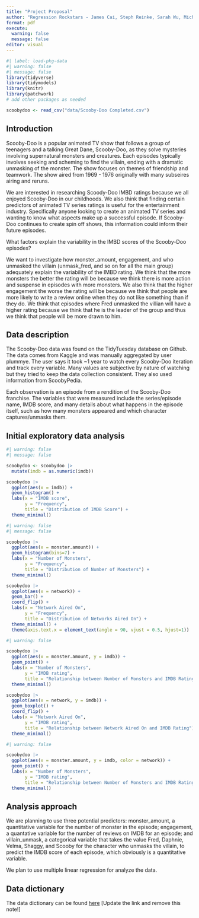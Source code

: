 ```yaml
---
title: "Project Proposal"
author: "Regression Rockstars - James Cai, Steph Reinke, Sarah Wu, Michael Zhou"
format: pdf
execute: 
  warning: false
  message: false
editor: visual
---
```


```r
#| label: load-pkg-data
#| warning: false
#| message: false
library(tidyverse)
library(tidymodels)
library(knitr) 
library(patchwork)
# add other packages as needed

scoobydoo <- read_csv("data/Scooby-Doo Completed.csv")
```

## Introduction

Scooby-Doo is a popular animated TV show that follows a group of teenagers and a talking Great Dane, Scooby-Doo, as they solve mysteries involving supernatural monsters and creatures. Each episodes typically involves seeking and scheming to find the villain, ending with a dramatic unmasking of the monster. The show focuses on themes of friendship and teamwork. The show aired from 1969 - 1976 originally with many subseires airing and reruns.

We are interested in researching Scoody-Doo IMBD ratings because we all enjoyed Scooby-Doo in our childhoods. We also think that finding certain predictors of animated TV series ratings is useful for the entertainment industry. Specifically anyone looking to create an animated TV series and wanting to know what aspects make up a successful episode. If Scooby-Doo continues to create spin off shows, this information could inform their future episodes.

What factors explain the variability in the IMBD scores of the Scooby-Doo episodes?

We want to investigate how monster_amount, engagement, and who unmasked the villain (unmask_fred, and so on for all the main group) adequately explain the variability of the IMBD rating. We think that the more monsters the better the rating will be because we think there is more action and suspense in episodes with more monsters. We also think that the higher engagement the worse the rating will be because we think that people are more likely to write a review online when they do not like something than if they do. We think that episodes where Fred unmasked the villian will have a higher rating because we think that he is the leader of the group and thus we think that people will be more drawn to him.

## Data description

The Scooby-Doo data was found on the TidyTuesday database on Github. The data comes from Kaggle and was manually aggregated by user plummye. The user says it took \~1 year to watch every Scooby-Doo iteration and track every variable. Many values are subjective by nature of watching but they tried to keep the data collection consistent. They also used information from ScoobyPedia.

Each observation is an episode from a rendition of the Scooby-Doo franchise. The variables that were measured include the series/episode name, IMDB score, and many details about what happens in the episode itself, such as how many monsters appeared and which character captures/unmasks them.

## Initial exploratory data analysis

```r
#| warning: false
#| message: false

scoobydoo <- scoobydoo |>
  mutate(imdb = as.numeric(imdb))

scoobydoo |>
  ggplot(aes(x = imdb)) +
  geom_histogram() +
  labs(x = "IMDB score",
       y = "Frequency",
       title = "Distribution of IMDB Score") +
  theme_minimal()
```

```r

#| warning: false
#| message: false

scoobydoo |>
  ggplot(aes(x = monster.amount)) +
  geom_histogram(bins=7) +
  labs(x = "Number of Monsters",
       y = "Frequency",
       title = "Distribution of Number of Monsters") +
  theme_minimal()
```

```r

scoobydoo |>
  ggplot(aes(x = network)) +
  geom_bar() +
  coord_flip() +
  labs(x = "Network Aired On",
       y = "Frequency",
       title = "Distribution of Networks Aired On") +
  theme_minimal() +
  theme(axis.text.x = element_text(angle = 90, vjust = 0.5, hjust=1))
```

```r
#| warning: false

scoobydoo |>
  ggplot(aes(x = monster.amount, y = imdb)) +
  geom_point() +
  labs(x = "Number of Monsters",
       y = "IMDB rating",
       title = "Relationship between Number of Monsters and IMDB Rating") +
  theme_minimal()
```

```r

scoobydoo |>
  ggplot(aes(x = network, y = imdb)) +
  geom_boxplot() +
  coord_flip() +
  labs(x = "Network Aired On",
       y = "IMDB rating",
       title = "Relationship between Network Aired On and IMDB Rating") +
  theme_minimal()
```

```r
#| warning: false

scoobydoo |>
  ggplot(aes(x = monster.amount, y = imdb, color = network)) +
  geom_point() +
  labs(x = "Number of Monsters",
       y = "IMDB rating",
       title = "Relationship between Number of Monsters and IMDB Rating") +
  theme_minimal()
```

## Analysis approach

We are planning to use three potential predictors: monster_amount, a quantitative variable for the number of monster in the episode; engagement, a quantative variable for the number of reviews on IMDB for an episode; and villain_unmask, a categorical variable that takes the value Fred, Daphnie, Velma, Shaggy, and Scooby for the character who unmasks the villain, to predict the IMDB score of each episode, which obviously is a quantitative variable.

We plan to use multiple linear regression for analyze the data.

## Data dictionary

The data dictionary can be found [here](ADD%20LINK!!!) \[Update the link and remove this note!\]
